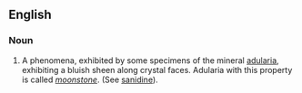 ==English==

===Noun===
{{en-noun|-}}

# A phenomena, exhibited by some specimens of the mineral [[adularia]], exhibiting a  bluish sheen along crystal faces.  Adularia with this property is called ''[[moonstone]]''. (See [[sanidine]]).